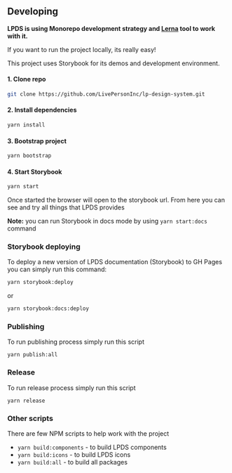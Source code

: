 
<Meta title="Docs/Developing"/>

## Developing

**LPDS is using Monorepo development strategy and [Lerna](https://lerna.js.org/) tool to work with it.**

If you want to run the project locally, its really easy!

This project uses Storybook for its demos and development environment.

#### 1. Clone repo

```bash
git clone https://github.com/LivePersonInc/lp-design-system.git
```

#### 2. Install dependencies

```bash
yarn install
```

#### 3. Bootstrap project

```bash
yarn bootstrap
```

#### 4. Start Storybook

```bash
yarn start
```

Once started the browser will open to the storybook url. From here you can see and try all things that LPDS provides

**Note:** you can run Storybook in docs mode by using `yarn start:docs` command

### Storybook deploying

To deploy a new version of LPDS documentation (Storybook) to GH Pages you can simply run this command:

```bash
yarn storybook:deploy
```
or
```bash
yarn storybook:docs:deploy
```

### Publishing

To run publishing process simply run this script

```bush
yarn publish:all
```

### Release

To run release process simply run this script

```bush
yarn release
```

### Other scripts

There are few NPM scripts to help work with the project

- `yarn build:components` - to build LPDS components
- `yarn build:icons` - to build LPDS icons
- `yarn build:all` - to build all packages
